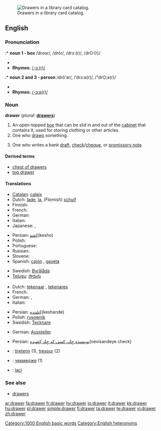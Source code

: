 [[Image:Schlagwortkatalog.jpg|thumb|right|Drawers in a library card catalog.]]
==English==

===Pronunciation===
:* '''noun 1 - box'''
/droʊr/, /drôr/, /drɔː(r)/, /drO:(r)/
* {{audio|en-us-drawer.ogg|Audio (US)}}
* '''Rhymes:''' [[Rhymes:English:-ɔː(r)|/-ɔː(r)/]]

:* '''noun 2 and 3 - person'''
/drô'ər/, /ˈdrɔːə(r)/, /"drO:ə(r)/
* {{audio|en-us-drawer-one_who_draws.ogg|Audio (US)}}
* '''Rhymes:''' [[Rhymes:English:-ɔːə(r)|/-ɔːə(r)/]]

===Noun===
'''drawer'''  (''plural:'' '''[[drawers]]''')

# An open-topped [[box]] that can be slid in and out of the [[cabinet]] that contains it, used for storing clothing or other articles.
# One who [[draw]]s something.<!--in what sense?-->
# {{finance}} One who writes a bank [[draft]], [[check]]/[[cheque]], or [[promissory note]].

====Derived terms====
* [[chest of drawers]]
* [[top drawer]]<!--adjective: of highest importance-->

====Translations====

{{rfc-tsort|unknown line format:  !-- - I'm not sure "gaveta" is used in Bolivia (I think they use "cajón" as in most Spanish-speaking countries)-- }}
{{trans-top|open-topped box in a cabinet used for storing}}
* [[Catalan]]: [[calaix]] {{m}}
* Dutch: [[lade]], [[la]], ''(Flemish)'' [[schuif]]
* Finnish: {{t+|fi|laatikko}}
* French: {{t+|fr|tiroir|m}}
* German: {{t+|de|Schublade|f}}
* Italian: {{t+|it|cassetto|m}}
* Japanese: {{t|ja|引き出し|tr=hikidashi|sc=Jpan}}, {{t|ja|引出し|tr=hikidashi|sc=Jpan}}
{{trans-mid}}
* Persian: [[كِشو]](kesho)
* Polish: {{t+|pl|szuflada|f}}
* Portuguese: {{t+|pt|gaveta|f}}
* Russian: {{t+|ru|ящик|m|sc=Cyrl}}
* Slovene: {{t+|sl|predal|m}}
* Spanish: [[cajón]] {{m}}, [[gaveta]] {{f}} {{italbrac|Cuba|Spain's Canary Islands|Venezuela}}
<!-- - I'm not sure "gaveta" is used in Bolivia (I think they use "cajón" as in most Spanish-speaking countries)-->
* Swedish: [[Byrålåda]]
* [[Telugu]]: [[సొరుగు]]
{{trans-bottom}}

{{trans-top|one who draws something}}
* Dutch: [[tekenaar]] {{m}}, [[tekenares]] {{f}}
* French: {{t+|fr|dessinateur|m}}
* German: {{t+|de|Zeichner|m}}, {{t+|de|Zeichnerin|f}}
* Italian: {{t+|it|disegnatore|m}}
{{trans-mid}}
* Persian: [[كِشَنده]](keshande)
* Polish: [[rysownik]] {{m}}
* Swedish: [[Tecknare]] {{m}}
{{trans-bottom}}

{{trans-top|one who writes a bank draft, check/cheque or promissory note}}
* German: [[Aussteller]] {{m}}
{{trans-mid}}
* Persian: [[نويسنده چِك، كسي كه چِك كِشيده]](nevisandeye check)
{{trans-bottom}}

{{checktrans}}

* {{ttbc|Breton}}: [[tiretenn]] {{f}} (1), [[tresour]] {{m}} (2)
* {{ttbc|Bulgarian}}: [[чекмедже]] {{n}} (1)
* {{ttbc|Indonesian}}: [[laci]] <!-- not verified -->

===See also===
* [[drawers]]<!--underwear-->

[[Category:1000 English basic words]]
[[Category:English heteronyms]]

[[ar:drawer]]
[[fa:drawer]]
[[fr:drawer]]
[[hy:drawer]]
[[io:drawer]]
[[it:drawer]]
[[kk:drawer]]
[[hu:drawer]]
[[pl:drawer]]
[[simple:drawer]]
[[fi:drawer]]
[[ta:drawer]]
[[te:drawer]]
[[vi:drawer]]
[[zh:drawer]]